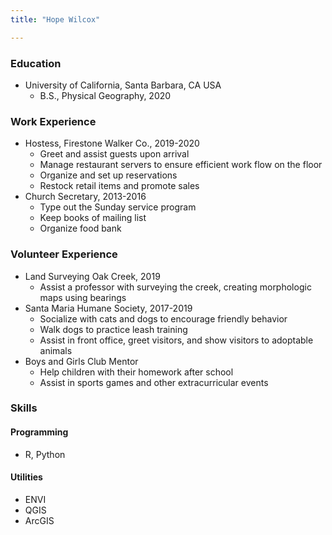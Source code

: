 ```yaml
---
title: "Hope Wilcox"

---
```



### Education 
- University of California, Santa Barbara, CA USA
  - B.S., Physical Geography, 2020
  
### Work Experience
- Hostess, Firestone Walker Co., 2019-2020
  - Greet and assist guests upon arrival
  - Manage restaurant servers to ensure efficient work flow on the floor
  - Organize and set up reservations
  - Restock retail items and promote sales
- Church Secretary, 2013-2016
  - Type out the Sunday service program
  - Keep books of mailing list
  - Organize food bank

### Volunteer Experience
- Land Surveying Oak Creek, 2019
  - Assist a professor with surveying the creek, creating morphologic maps using bearings
- Santa Maria Humane Society, 2017-2019
  - Socialize with cats and dogs to encourage friendly behavior
  - Walk dogs to practice leash training
  - Assist in front office, greet visitors, and show visitors to adoptable animals
- Boys and Girls Club Mentor
  - Help children with their homework after school
  - Assist in sports games and other extracurricular events
  
### Skills
#### Programming
  - R, Python
  
#### Utilities
  - ENVI
  - QGIS
  - ArcGIS
